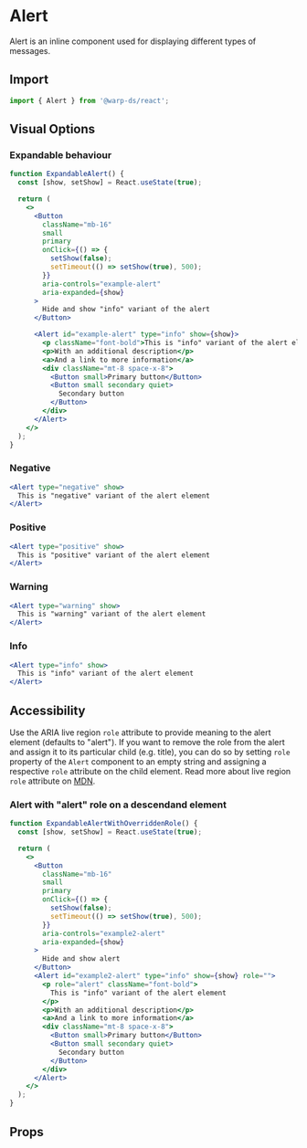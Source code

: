 
# Alert

Alert is an inline component used for displaying different types of messages.

## Import

```js
import { Alert } from '@warp-ds/react';
```

## Visual Options

### Expandable behaviour

```jsx example
function ExpandableAlert() {
  const [show, setShow] = React.useState(true);

  return (
    <>
      <Button
        className="mb-16"
        small
        primary
        onClick={() => {
          setShow(false);
          setTimeout(() => setShow(true), 500);
        }}
        aria-controls="example-alert"
        aria-expanded={show}
      >
        Hide and show "info" variant of the alert
      </Button>

      <Alert id="example-alert" type="info" show={show}>
        <p className="font-bold">This is "info" variant of the alert element</p>
        <p>With an additional description</p>
        <a>And a link to more information</a>
        <div className="mt-8 space-x-8">
          <Button small>Primary button</Button>
          <Button small secondary quiet>
            Secondary button
          </Button>
        </div>
      </Alert>
    </>
  );
}
```

### Negative

```jsx example
<Alert type="negative" show>
  This is "negative" variant of the alert element
</Alert>
```

### Positive

```jsx example
<Alert type="positive" show>
  This is "positive" variant of the alert element
</Alert>
```

### Warning

```jsx example
<Alert type="warning" show>
  This is "warning" variant of the alert element
</Alert>
```

### Info

```jsx example
<Alert type="info" show>
  This is "info" variant of the alert element
</Alert>
```

## Accessibility

Use the ARIA live region `role` attribute to provide meaning to the alert
element (defaults to "alert"). If you want to remove the role from the alert and
assign it to its particular child (e.g. title), you can do so by setting `role`
property of the `Alert` component to an empty string and assigning a respective
`role` attribute on the child element. Read more about live region `role`
attribute on
[MDN](https://developer.mozilla.org/en-US/docs/Web/Accessibility/ARIA/ARIA_Live_Regions#roles_with_implicit_live_region_attributes).

### Alert with "alert" role on a descendand element

```jsx example
function ExpandableAlertWithOverriddenRole() {
  const [show, setShow] = React.useState(true);

  return (
    <>
      <Button
        className="mb-16"
        small
        primary
        onClick={() => {
          setShow(false);
          setTimeout(() => setShow(true), 500);
        }}
        aria-controls="example2-alert"
        aria-expanded={show}
      >
        Hide and show alert
      </Button>
      <Alert id="example2-alert" type="info" show={show} role="">
        <p role="alert" className="font-bold">
          This is "info" variant of the alert element
        </p>
        <p>With an additional description</p>
        <a>And a link to more information</a>
        <div className="mt-8 space-x-8">
          <Button small>Primary button</Button>
          <Button small secondary quiet>
            Secondary button
          </Button>
        </div>
      </Alert>
    </>
  );
}
```

## Props

```props packages/alert/src/component.tsx

```

